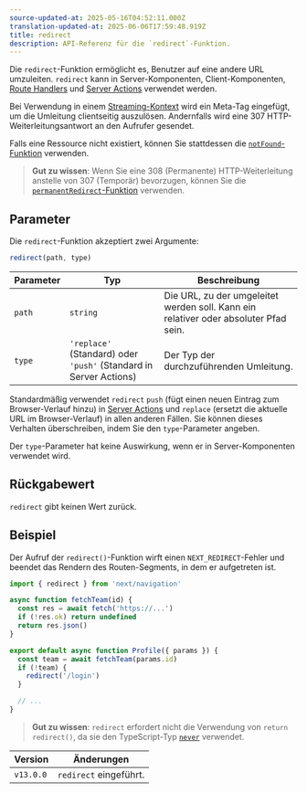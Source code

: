 ```yaml
---
source-updated-at: 2025-05-16T04:52:11.000Z
translation-updated-at: 2025-06-06T17:59:48.919Z
title: redirect
description: API-Referenz für die `redirect`-Funktion.
---
```


Die `redirect`-Funktion ermöglicht es, Benutzer auf eine andere URL umzuleiten. `redirect` kann in Server-Komponenten, Client-Komponenten, [Route Handlers](/docs/app/building-your-application/routing/route-handlers) und [Server Actions](/docs/app/building-your-application/data-fetching/forms-and-mutations) verwendet werden.

Bei Verwendung in einem [Streaming-Kontext](/docs/app/building-your-application/routing/loading-ui-and-streaming#what-is-streaming) wird ein Meta-Tag eingefügt, um die Umleitung clientseitig auszulösen. Andernfalls wird eine 307 HTTP-Weiterleitungsantwort an den Aufrufer gesendet.

Falls eine Ressource nicht existiert, können Sie stattdessen die [`notFound`-Funktion](/docs/app/api-reference/functions/not-found) verwenden.

> **Gut zu wissen**: Wenn Sie eine 308 (Permanente) HTTP-Weiterleitung anstelle von 307 (Temporär) bevorzugen, können Sie die [`permanentRedirect`-Funktion](/docs/app/api-reference/functions/permanentRedirect) verwenden.

## Parameter

Die `redirect`-Funktion akzeptiert zwei Argumente:

```js
redirect(path, type)
```

| Parameter | Typ                                                          | Beschreibung                                                 |
| --------- | ------------------------------------------------------------- | ----------------------------------------------------------- |
| `path`    | `string`                                                      | Die URL, zu der umgeleitet werden soll. Kann ein relativer oder absoluter Pfad sein. |
| `type`    | `'replace'` (Standard) oder `'push'` (Standard in Server Actions) | Der Typ der durchzuführenden Umleitung.                     |

Standardmäßig verwendet `redirect` `push` (fügt einen neuen Eintrag zum Browser-Verlauf hinzu) in [Server Actions](/docs/app/building-your-application/data-fetching/forms-and-mutations) und `replace` (ersetzt die aktuelle URL im Browser-Verlauf) in allen anderen Fällen. Sie können dieses Verhalten überschreiben, indem Sie den `type`-Parameter angeben.

Der `type`-Parameter hat keine Auswirkung, wenn er in Server-Komponenten verwendet wird.

## Rückgabewert

`redirect` gibt keinen Wert zurück.

## Beispiel

Der Aufruf der `redirect()`-Funktion wirft einen `NEXT_REDIRECT`-Fehler und beendet das Rendern des Routen-Segments, in dem er aufgetreten ist.

```jsx filename="app/team/[id]/page.js"
import { redirect } from 'next/navigation'

async function fetchTeam(id) {
  const res = await fetch('https://...')
  if (!res.ok) return undefined
  return res.json()
}

export default async function Profile({ params }) {
  const team = await fetchTeam(params.id)
  if (!team) {
    redirect('/login')
  }

  // ...
}
```

> **Gut zu wissen**: `redirect` erfordert nicht die Verwendung von `return redirect()`, da sie den TypeScript-Typ [`never`](https://www.typescriptlang.org/docs/handbook/2/functions.html#never) verwendet.

| Version   | Änderungen                |
| --------- | ---------------------- |
| `v13.0.0` | `redirect` eingeführt. |